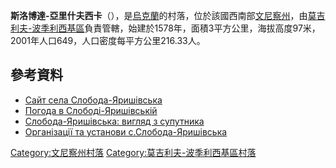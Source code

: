 {{coord|48|32|42|N|27|38|16|E|scale:30000|display=title}}

'''斯洛博達-亞里什夫西卡'''（{{lang-uk|Слобода-Яришівська}}），是[[烏克蘭|烏克蘭]]的村落，位於該國西南部[[文尼察州|文尼察州]]，由[[莫吉利夫-波季利西基區|莫吉利夫-波季利西基區]]負責管轄，始建於1578年，面積3平方公里，海拔高度97米，2001年人口649，人口密度每平方公里216.33人。

==參考資料==
* [http://slobozhane.at.ua Сайт села Слобода-Яришівська ] {{Wayback|url=http://slobozhane.at.ua/ |date=20190318045359 }}
* [http://weather.in.ua/ua/vinnickaja/24186 Погода в Слободі-Яришівській ] {{Wayback|url=http://weather.in.ua/ua/vinnickaja/24186 |date=20160305085955 }}
* [http://town-map.com.ua/sloboda-yarishevskaya_mogilev-podolskiy_vinnitskaya.htm  Слобода-Яришівська: вигляд з супутника ] {{Wayback|url=http://town-map.com.ua/sloboda-yarishevskaya_mogilev-podolskiy_vinnitskaya.htm |date=20171030044632 }}
* [http://b2btoday.com.ua/region/363 Організації та установи с.Слобода-Яришівська ] {{Wayback|url=http://b2btoday.com.ua/region/363 |date=20171127150458 }}

[[Category:文尼察州村落|Category:文尼察州村落]]
[[Category:莫吉利夫-波季利西基區村落|Category:莫吉利夫-波季利西基區村落]]


{{Vinnytsia-geo-stub}}